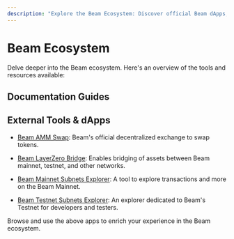 ```yaml
---
description: "Explore the Beam Ecosystem: Discover official Beam dApps, tools, and resources to enhance your blockchain experience and engagements."
---
```



# Beam Ecosystem

Delve deeper into the Beam ecosystem. Here's an overview of the tools and resources available:

## Documentation Guides

<Cards num={3}>
  <Card
    href="/chain/beam-ecosystem/amm"
    title="Beam Swap Guide"
    image
    arrow
    description="Learn about Beam's decentralized exchange and how to use it."
  />
  <Card
    href="/chain/beam-ecosystem/bridge"
    title="Bridge Guide"
    image
    arrow
    description="Discover how Beam facilitates the bridging of assets between various chains."
  />
  <Card
    href="/chain/beam-ecosystem/explorer"
    title="Explorer Guide"
    image
    arrow
    description="Dive into the Beam Explorer to track and analyze on-chain activities."
  />
</Cards>

## External Tools & dApps

- [Beam AMM Swap](https://swap.onbeam.com): Beam's official decentralized exchange to swap tokens.
- [Beam LayerZero Bridge](https://bridge.onbeam.com): Enables bridging of assets between Beam mainnet, testnet, and other networks.

- [Beam Mainnet Subnets Explorer](https://subnets.avax.network/beam): A tool to explore transactions and more on the Beam Mainnet.

- [Beam Testnet Subnets Explorer](https://subnets-test.avax.network/beam): An explorer dedicated to Beam's Testnet for developers and testers.

Browse and use the above apps to enrich your experience in the Beam ecosystem.
